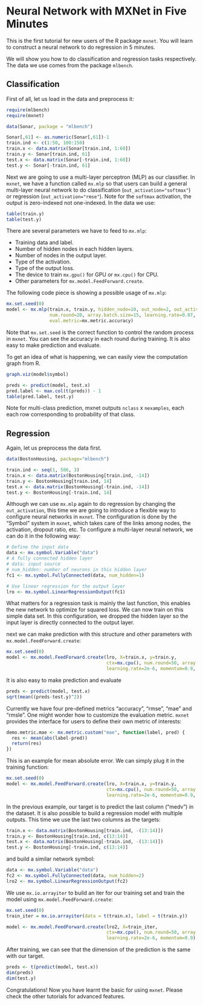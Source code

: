 # Neural Network with MXNet in Five Minutes

This is the first tutorial for new users of the R package `mxnet`. You will learn to construct a neural network to do regression in 5 minutes.

We will show you how to do classification and regression tasks respectively. The data we use comes from the package `mlbench`.

## Classification

First of all, let us load in the data and preprocess it:

```{r}
require(mlbench)
require(mxnet)

data(Sonar, package = "mlbench")

Sonar[,61] <- as.numeric(Sonar[,61])-1
train.ind <- c(1:50, 100:150)
train.x <- data.matrix(Sonar[train.ind, 1:60])
train.y <- Sonar[train.ind, 61]
test.x <- data.matrix(Sonar[-train.ind, 1:60])
test.y <- Sonar[-train.ind, 61]
```

Next we are going to use a multi-layer perceptron (MLP) as our classifier.
In `mxnet`, we have a function called `mx.mlp` so that users can build a general multi-layer neural network to do classification (`out_activation="softmax"`) or regression (`out_activation="rmse"`).
Note for the `softmax` activation, the output is zero-indexed not one-indexed. In the data we use:

```{r}
table(train.y)
table(test.y)
```

There are several parameters we have to feed to `mx.mlp`:

- Training data and label.
- Number of hidden nodes in each hidden layers.
- Number of nodes in the output layer.
- Type of the activation.
- Type of the output loss.
- The device to train `mx.gpu()` for GPU or `mx.cpu()` for CPU.
- Other parameters for `mx.model.FeedForward.create`.

The following code piece is showing a possible usage of `mx.mlp`:

```{r}
mx.set.seed(0)
model <- mx.mlp(train.x, train.y, hidden_node=10, out_node=2, out_activation="softmax",
                num.round=20, array.batch.size=15, learning.rate=0.07, momentum=0.9, 
                eval.metric=mx.metric.accuracy)
```

Note that `mx.set.seed` is the correct function to control the random process in `mxnet`. You can see the accuracy in each round during training. It is also easy to make prediction and evaluate.

To get an idea of what is happening, we can easily view the computation graph from R.

```{r}
graph.viz(model$symbol)
```

```{r}
preds <- predict(model, test.x)
pred.label <- max.col(t(preds)) - 1
table(pred.label, test.y)
```

Note for multi-class prediction, mxnet outputs `nclass` x `nexamples`, each each row corresponding to probability of that class.

## Regression

Again, let us preprocess the data first.

```{r}
data(BostonHousing, package="mlbench")

train.ind <- seq(1, 506, 3)
train.x <- data.matrix(BostonHousing[train.ind, -14])
train.y <- BostonHousing[train.ind, 14]
test.x <- data.matrix(BostonHousing[-train.ind, -14])
test.y <- BostonHousing[-train.ind, 14]
```

Although we can use `mx.mlp` again to do regression by changing the `out_activation`, this time we are going to introduce a flexible way to configure neural networks in `mxnet`. The configuration is done by the "Symbol" system in `mxnet`, which takes care of the links among nodes, the activation, dropout ratio, etc. To configure a multi-layer neural network, we can do it in the following way:

```{r}
# Define the input data
data <- mx.symbol.Variable("data")
# A fully connected hidden layer
# data: input source
# num_hidden: number of neurons in this hidden layer
fc1 <- mx.symbol.FullyConnected(data, num_hidden=1)

# Use linear regression for the output layer
lro <- mx.symbol.LinearRegressionOutput(fc1)
```

What matters for a regression task is mainly the last function, this enables the new network to optimize for squared loss. We can now train on this simple data set. In this configuration, we dropped the hidden layer so the input layer is directly connected to the output layer.

next we can make prediction with this structure and other parameters with `mx.model.FeedForward.create`:

```{r}
mx.set.seed(0)
model <- mx.model.FeedForward.create(lro, X=train.x, y=train.y,
                                     ctx=mx.cpu(), num.round=50, array.batch.size=20,
                                     learning.rate=2e-6, momentum=0.9, eval.metric=mx.metric.rmse)
```

It is also easy to make prediction and evaluate

```{r}
preds <- predict(model, test.x)
sqrt(mean((preds-test.y)^2))
```

Currently we have four pre-defined metrics "accuracy", "rmse", "mae" and "rmsle". One might wonder how to customize the evaluation metric. `mxnet` provides the interface for users to define their own metric of interests:

```{r}
demo.metric.mae <- mx.metric.custom("mae", function(label, pred) {
  res <- mean(abs(label-pred))
  return(res)
})
```

This is an example for mean absolute error. We can simply plug it in the training function:

```{r}
mx.set.seed(0)
model <- mx.model.FeedForward.create(lro, X=train.x, y=train.y,
                                     ctx=mx.cpu(), num.round=50, array.batch.size=20,
                                     learning.rate=2e-6, momentum=0.9, eval.metric=demo.metric.mae)
```

In the previous example, our target is to predict the last column ("medv") in the dataset.
It is also possible to build a regression model with multiple outputs.
This time we use the last two columns as the targets:

```{r}
train.x <- data.matrix(BostonHousing[train.ind, -(13:14)])
train.y <- BostonHousing[train.ind, c(13:14)]
test.x <- data.matrix(BostonHousing[-train.ind, -(13:14)])
test.y <- BostonHousing[-train.ind, c(13:14)]
```

and build a similar network symbol:

```{r}
data <- mx.symbol.Variable("data")
fc2 <- mx.symbol.FullyConnected(data, num_hidden=2)
lro2 <- mx.symbol.LinearRegressionOutput(fc2)
```

We use `mx.io.arrayiter` to build an iter for our training set and train the model using `mx.model.FeedForward.create`:

```{r}
mx.set.seed(0)
train_iter = mx.io.arrayiter(data = t(train.x), label = t(train.y))

model <- mx.model.FeedForward.create(lro2, X=train_iter,
                                     ctx=mx.cpu(), num.round=50, array.batch.size=20,
                                     learning.rate=2e-6, momentum=0.9)
```

After training, we can see that the dimension of the prediction is the same with our target.

```{r}
preds <- t(predict(model, test.x))
dim(preds)
dim(test.y)
```
Congratulations! Now you have learnt the basic for using `mxnet`. Please check the other tutorials for advanced features.


<!-- INSERT SOURCE DOWNLOAD BUTTONS -->
